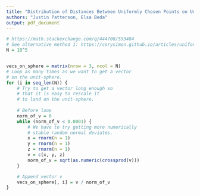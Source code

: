 ```yaml
---
title: "Distribution of Distances Between Uniformly Chosen Points on Unit-Sphere"
authors: "Justin Patterson, Elsa Beda"
output: pdf_document
---
```


```r
# https://math.stackexchange.com/q/444700/593484
# See alternative method 1: https://corysimon.github.io/articles/uniformdistn-on-sphere/
N = 10^5


vecs_on_sphere = matrix(nrow = 3, ncol = N)
# Loop as many times as we want to get a vector
# on the unit-sphere.
for (i in seq_len(N)) {
    # Try to get a vector long enough so
    # that it is easy to rescale it
    # to land on the unit-sphere.
    
    # Before loop
    norm_of_v = 0
    while (norm_of_v < 0.0001) {
        # We have to try getting more numerically
        # stable random normal deviates.
        x = rnorm(n = 1)
        y = rnorm(n = 1)
        z = rnorm(n = 1)
        v = c(x, y, z)
        norm_of_v = sqrt(as.numeric(crossprod(v)))
    }

    # Append vector v 
    vecs_on_sphere[, i] = v / norm_of_v
}

```